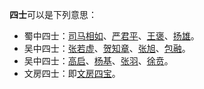 '''四士'''可以是下列意思：
*蜀中四士：[[司马相如|司马相如]]、[[严君平|严君平]]、[[王褒|王褒]]、[[扬雄|扬雄]]。
*吴中四士：[[张若虚|张若虚]]、[[贺知章|贺知章]]、[[张旭|张旭]]、[[包融|包融]]。
*吴中四士：[[高启|高启]]、[[杨基|杨基]]、[[张羽|张羽]]、[[徐贲|徐贲]]。
*文房四士：即[[文房四宝|文房四宝]]。
{{disambig|cat=二字中國相關消歧義}}